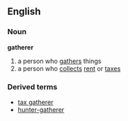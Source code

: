 ==English==
===Noun===
'''gatherer'''
# a person who [[gather]]s things
# a person who [[collect]]s [[rent]] or [[tax]]es
===Derived terms===
*[[tax gatherer]]
*[[hunter-gatherer]]